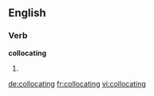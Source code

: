 
==English==

===Verb===
'''collocating'''

# {{present participle of|[[collocate]]}}

[[de:collocating]]
[[fr:collocating]]
[[vi:collocating]]